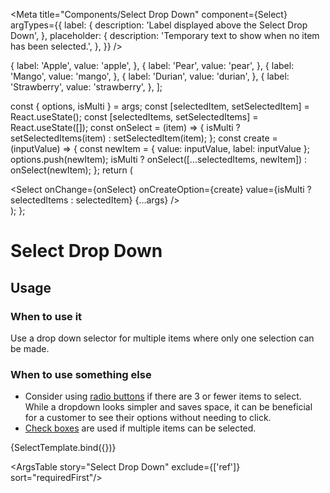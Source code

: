 
<Meta
  title="Components/Select Drop Down"
  component={Select}
  argTypes={{
    label: {
      description: 'Label displayed above the Select Drop Down',
    },
    placeholder: {
      description: 'Temporary text to show when no item has been selected.',
    },
  }}
/>

  {
    label: 'Apple',
    value: 'apple',
  },
  {
    label: 'Pear',
    value: 'pear',
  },
  {
    label: 'Mango',
    value: 'mango',
  },
  {
    label: 'Durian',
    value: 'durian',
  },
  {
    label: 'Strawberry',
    value: 'strawberry',
  },
];

  const { options, isMulti } = args;
  const [selectedItem, setSelectedItem] = React.useState();
  const [selectedItems, setSelectedItems] = React.useState([]);
  const onSelect = (item) => {
    isMulti ? setSelectedItems(item) : setSelectedItem(item);
  };
  const create = (inputValue) => {
    const newItem = { value: inputValue, label: inputValue };
    options.push(newItem);
    isMulti ? onSelect([...selectedItems, newItem]) : onSelect(newItem);
  };
  return (
    <div id="drop-down-story">
      <Select
        onChange={onSelect}
        onCreateOption={create}
        value={isMulti ? selectedItems : selectedItem}
        {...args}
      />
    </div>
  );
};

# Select Drop Down

## Usage

### When to use it

Use a drop down selector for multiple items where only one selection can be made.

### When to use something else

- Consider using [radio buttons](?path=/docs/ui-elements-radio--interactive) if there are 3 or fewer items to select. While a dropdown looks simpler and saves space, it can be beneficial for a customer to see their options without needing to click.
- [Check boxes](?path=/docs/ui-elements-check-box--interactive) are used if multiple items can be selected.

<Canvas>
  <Story
    name="Select Drop Down"
    height="300px"
    args={{
      label: 'Fruit',
      placeholder: 'Choose one fruit',
      options: fruits,
      isLoading: false,
      errorText: '',
      isMulti: true,
      creatable: false,
    }}
    argTypes={{
      options: {
        description:
          'An array of objects with label and value properties. The label property is what is displayed to the user.',
      },
      isLoading: {
        description:
          'When true, the Selection Drop Down will have a spinning loading indicator.',
      },
      errorText: {
        description:
          'Displays a message below the Selection Drop Down. The border of the Selection Drop Down will also turn red if this is set to a non-empty string',
      },
      isMulti: {
        description: 'When true, it allows the user to select multiple options',
      },
      creatable: {
        description:
          'When true, the Selection Drop Down component allows the user to create new items to choose from',
      },
    }}
  >
    {SelectTemplate.bind({})}
  </Story>
</Canvas>

<ArgsTable story="Select Drop Down" exclude={['ref']} sort="requiredFirst"/>
